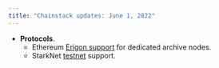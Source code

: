 ```yaml
---
title: "Chainstack updates: June 1, 2022"
---
```

- **Protocols**.
	- Ethereum [Erigon support](/docs/protocols-clients) for dedicated archive nodes.
	- StarkNet [testnet](/docs/protocols-networks) support.
